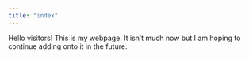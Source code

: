 ```yaml
---
title: "index"
---
```


Hello visitors!  This is my webpage.  It isn't much now but I am hoping to continue adding onto it in the future.